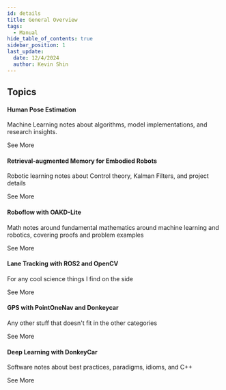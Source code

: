 ```yaml
---
id: details
title: General Overview
tags:
  - Manual
hide_table_of_contents: true
sidebar_position: 1
last_update:
  date: 12/4/2024
  author: Kevin Shin
---
```



<div className="gallery">
  <div className="sub-heading">
    <h2>Topics</h2>
  </div>
  <div className="overview-card">
    <div className="overview-card-header">
      <SVM/>
      <h4>Human Pose Estimation</h4>
    </div>
    <p>Machine Learning notes about algorithms, model implementations, and research insights.</p>
    <Link to="/docs/Machine-Learning">
      See More <ArrowRight className="arrow" />
    </Link>
  </div>
  <div className="overview-card">
    <div className="overview-card-header">
      <Robot/>
      <h4>Retrieval-augmented Memory for Embodied Robots</h4>
    </div>
    <p>Robotic learning notes about Control theory, Kalman Filters, and project details</p>
    <Link to="/docs/Robotics">
      See More <ArrowRight className="arrow" />
    </Link>
  </div>
  <div className="overview-card">
    <div className="overview-card-header">
      <Math/>
      <h4>Roboflow with OAKD-Lite</h4>
    </div>
    <p>Math notes around fundamental mathematics around machine learning and robotics, covering proofs and problem examples</p>
    <Link to="/docs/Mathematics">
      See More <ArrowRight className="arrow" />
    </Link>
  </div>
  <div className="overview-card">
    <div className="overview-card-header">
      <Science/>
      <h4>Lane Tracking with ROS2 and OpenCV</h4>
    </div>
    <p>For any cool science things I find on the side</p>
    <Link to="/docs/Science">
      See More <ArrowRight className="arrow" />
    </Link>
  </div>
  <div className="overview-card">
    <div className="overview-card-header">
      <Misc/>
      <h4>GPS with PointOneNav and Donkeycar</h4>
    </div>
    <p>Any other stuff that doesn't fit in the other categories</p>
    <Link to="/docs/Misc">
      See More <ArrowRight className="arrow" />
    </Link>
  </div>
  <div className="overview-card">
    <div className="overview-card-header">
      <Software/>
      <h4>Deep Learning with DonkeyCar</h4>
    </div>
    <p>Software notes about best practices, paradigms, idioms, and C++</p>
    <Link to="/docs/Software">
      See More <ArrowRight className="arrow" />
    </Link>
  </div>
</div>
<br />
<br />